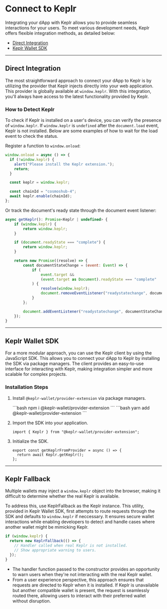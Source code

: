 
# Connect to Keplr

Integrating your dApp with Keplr allows you to provide seamless interactions for your users. To meet various development needs, Keplr offers flexible integration methods, as detailed below:

- [Direct Integration](#direct-integration)
- [Keplr Wallet SDK](#keplr-wallet-sdk)

---

## Direct Integration

The most straightforward approach to connect your dApp to Keplr is by utilizing the provider that Keplr injects directly into your web application. This provider is globally available at `window.keplr`. With this integration, you'll always have access to the latest functionality provided by Keplr.

### How to Detect Keplr

To check if Keplr is installed on a user's device, you can verify the presence of `window.keplr`. If `window.keplr` is `undefined` after the `document.load` event, Keplr is not installed. Below are some examples of how to wait for the load event to check the status.

Register a function to `window.onload`:

```javascript
window.onload = async () => {
  if (!window.keplr) {
    alert("Please install the Keplr extension.");
    return;
  }

  const keplr = window.keplr;

  const chainId = "cosmoshub-4";
  await keplr.enable(chainId);
};
```

Or track the document's ready state through the document event listener:

```javascript
async getKeplr(): Promise<Keplr | undefined> {
    if (window.keplr) {
        return window.keplr;
    }

    if (document.readyState === "complete") {
        return window.keplr;
    }

    return new Promise((resolve) => {
        const documentStateChange = (event: Event) => {
            if (
                event.target &&
                (event.target as Document).readyState === "complete"
            ) {
                resolve(window.keplr);
                document.removeEventListener("readystatechange", documentStateChange);
            }
        };

        document.addEventListener("readystatechange", documentStateChange);
    });
}
```

---

## Keplr Wallet SDK

For a more modular approach, you can use the Keplr client by using the JavaScript SDK. This allows you to connect your dApp to Keplr by installing the SDK via package managers. The client provides an easy-to-use interface for interacting with Keplr, making integration simpler and more scalable for complex projects.

### Installation Steps

1. Install `@keplr-wallet/provider-extension` via package managers.

   <Tabs>
     <TabItem value="npm" label="npm" default>
        ```bash
        npm i @keplr-wallet/provider-extension
        ```
     </TabItem>
     <TabItem value="yarn" label="Yarn">
        ```bash
        yarn add @keplr-wallet/provider-extension
        ```
     </TabItem>
   </Tabs>

2. Import the SDK into your application.

   ```tsx
   import { Keplr } from "@keplr-wallet/provider-extension";
   ```

3. Initialize the SDK.

   ```tsx
   export const getKeplrFromProvider = async () => {
     return await Keplr.getKeplr();
   };
   ```

---

## Keplr Fallback

Multiple wallets may inject a `window.keplr` object into the browser, making it difficult to determine whether the real Keplr is available.

To address this, use KeplrFallback as the Keplr instance. This utility, provided in Keplr Wallet SDK, first attempts to route requests through the SDK and defaults to `window.keplr` if neccessary. It ensures secure wallet interactions while enabling developers to detect and handle cases where another wallet might be mimicking Keplr. 

```typescript
if (window.keplr) {
  return new KeplrFallback(() => {
    // Handler called when real Keplr is not installed.
    // Show appropriate warning to users.
  });
}
```

- The handler function passed to the constructor provides an opportunity to warn users when they're not interacting with the real Keplr wallet.
- From a user experience perspective, this approach ensures that requests are directed to Keplr when it is installed. If Keplr is unavailable but another compatible wallet is present, the request is seamlessly routed there, allowing users to interact with their preferred wallet without disruption.
